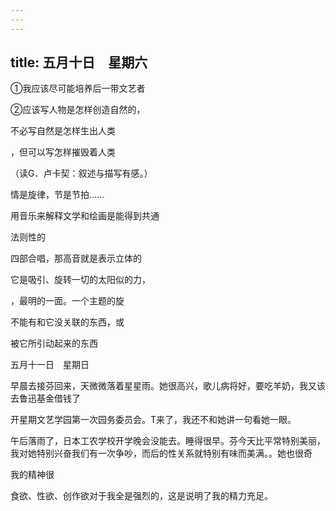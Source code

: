 ```yaml
---
---
---
```

title: 五月十日　星期六
---




①我应该尽可能培养后一带文艺者

②应该写人物是怎样创造自然的，

不必写自然是怎样生出人类

，但可以写怎样摧毁着人类

（读G．卢卡契：叙述与描写有感。）

情是旋律，节是节拍……

用音乐来解释文学和绘画是能得到共通

法则性的

四部合唱，那高音就是表示立体的

它是吸引、旋转一切的太阳似的力，

，最明的一面。一个主题的旋

不能有和它没关联的东西，或

被它所引动起来的东西





五月十一日　星期日


早晨去接芬回来，天微微落着星星雨。她很高兴，歌儿病将好，要吃羊奶，我又该去鲁迅基金借钱了

开星期文艺学园第一次园务委员会。T来了，我还不和她讲一句看她一眼。

午后落雨了，日本工农学校开学晚会没能去。睡得很早。芬今天比平常特别美丽，我对她特别兴奋我们有一次争吵，而后的性关系就特别有味而美满。。她也很奇

我的精神很

食欲、性欲、创作欲对于我全是强烈的，这是说明了我的精力充足。